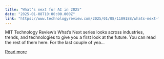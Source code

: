 ```yaml
---
title: "What’s next for AI in 2025"
date: "2025-01-08T10:00:00.000Z"
link: "https://www.technologyreview.com/2025/01/08/1109188/whats-next-for-ai-in-2025/"
---
```


MIT Technology Review’s What’s Next series looks across industries, trends, and technologies to give you a first look at the future. You can read the rest of them&#160;here. For the last couple of yea...

[Read more](https://www.technologyreview.com/2025/01/08/1109188/whats-next-for-ai-in-2025/)
